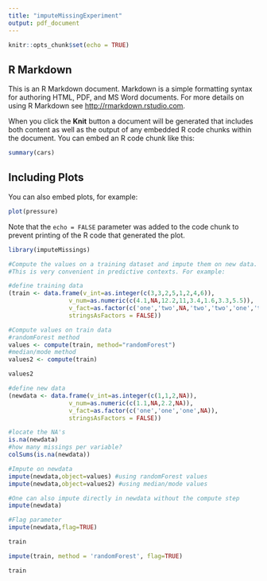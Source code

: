 ```yaml
---
title: "imputeMissingExperiment"
output: pdf_document
---
```


```r
knitr::opts_chunk$set(echo = TRUE)
```

## R Markdown

This is an R Markdown document. Markdown is a simple formatting syntax for authoring HTML, PDF, and MS Word documents. For more details on using R Markdown see <http://rmarkdown.rstudio.com>.

When you click the **Knit** button a document will be generated that includes both content as well as the output of any embedded R code chunks within the document. You can embed an R code chunk like this:

```r
summary(cars)
```

## Including Plots

You can also embed plots, for example:

```r
plot(pressure)
```

Note that the `echo = FALSE` parameter was added to the code chunk to prevent printing of the R code that generated the plot.

```r
library(imputeMissings)

#Compute the values on a training dataset and impute them on new data.
#This is very convenient in predictive contexts. For example:

#define training data
(train <- data.frame(v_int=as.integer(c(3,3,2,5,1,2,4,6)),
                 v_num=as.numeric(c(4.1,NA,12.2,11,3.4,1.6,3.3,5.5)),
                 v_fact=as.factor(c('one','two',NA,'two','two','one','two','two')),
                 stringsAsFactors = FALSE))

```


```r
#Compute values on train data
#randomForest method
values <- compute(train, method="randomForest")
#median/mode method
values2 <- compute(train)
```

```r
values2
```

```r
#define new data
(newdata <- data.frame(v_int=as.integer(c(1,1,2,NA)),
                 v_num=as.numeric(c(1.1,NA,2.2,NA)),
                 v_fact=as.factor(c('one','one','one',NA)),
                 stringsAsFactors = FALSE))
```


```r
#locate the NA's
is.na(newdata)
#how many missings per variable?
colSums(is.na(newdata))

#Impute on newdata
impute(newdata,object=values) #using randomForest values
impute(newdata,object=values2) #using median/mode values

#One can also impute directly in newdata without the compute step
impute(newdata)

#Flag parameter
impute(newdata,flag=TRUE)

```

```r
train
```

```r
impute(train, method = 'randomForest', flag=TRUE)
```
```r
train
```

